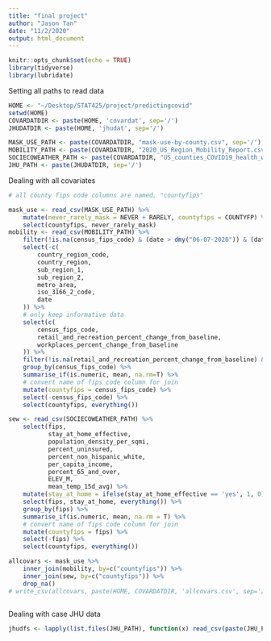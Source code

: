 ```yaml
---
title: "final project"
author: "Jason Tan"
date: "11/2/2020"
output: html_document
---
```


```r
knitr::opts_chunk$set(echo = TRUE)
library(tidyverse)
library(lubridate)
```

Setting all paths to read data

```r
HOME <- "~/Desktop/STAT425/project/predictingcovid"
setwd(HOME)
COVARDATDIR <- paste(HOME, 'covardat', sep='/')
JHUDATDIR <- paste(HOME, 'jhudat', sep='/')

MASK_USE_PATH <- paste(COVARDATDIR, "mask-use-by-county.csv", sep='/')
MOBILITY_PATH <- paste(COVARDATDIR, "2020_US_Region_Mobility_Report.csv", sep='/')
SOCIECOWEATHER_PATH <- paste(COVARDATDIR, "US_counties_COVID19_health_weather_data_julyonly.csv", sep='/') # already filtered for july 15-26
JHU_PATH <- paste(JHUDATDIR, sep='/')
```

Dealing with all covariates

```r
# all county fips code columns are named, "countyfips"

mask_use <- read_csv(MASK_USE_PATH) %>% 
    mutate(never_rarely_mask = NEVER + RARELY, countyfips = COUNTYFP) %>%  # also converted name of fips code column for join
    select(countyfips, never_rarely_mask)
mobility <- read_csv(MOBILITY_PATH) %>% 
    filter(!is.na(census_fips_code) & (date > dmy("06-07-2020")) & (date < dmy("20-07-2020"))) %>% 
    select(-c(
        country_region_code,
        country_region,
        sub_region_1,
        sub_region_2,
        metro_area,
        iso_3166_2_code,
        date
    )) %>% 
    # only keep informative data
    select(c(
        census_fips_code,
        retail_and_recreation_percent_change_from_baseline,
        workplaces_percent_change_from_baseline
    )) %>% 
    filter(!is.na(retail_and_recreation_percent_change_from_baseline) & !is.na(workplaces_percent_change_from_baseline)) %>%  # can modify which mobility indicators to use later
    group_by(census_fips_code) %>% 
    summarise_if(is.numeric, mean, na.rm=T) %>% 
    # convert name of fips code column for join
    mutate(countyfips = census_fips_code) %>% 
    select(-census_fips_code) %>% 
    select(countyfips, everything())

sew <- read_csv(SOCIECOWEATHER_PATH) %>% 
    select(fips, 
           stay_at_home_effective,
           population_density_per_sqmi,
           percent_uninsured,
           percent_non_hispanic_white,
           per_capita_income,
           percent_65_and_over,
           ELEV_M,
           mean_temp_15d_avg) %>% 
    mutate(stay_at_home = ifelse(stay_at_home_effective == 'yes', 1, 0)) %>% 
    select(fips, stay_at_home, everything()) %>% 
    group_by(fips) %>% 
    summarise_if(is.numeric, mean, na.rm = T) %>% 
    # convert name of fips code column for join
    mutate(countyfips = fips) %>% 
    select(-fips) %>% 
    select(countyfips, everything())

allcovars <- mask_use %>% 
    inner_join(mobility, by=c("countyfips")) %>% 
    inner_join(sew, by=c("countyfips")) %>% 
    drop_na()
# write_csv(allcovars, paste(HOME, COVARDATDIR, 'allcovars.csv', sep='/'))
    
```

Dealing with case JHU data

```r
jhudfs <- lapply(list.files(JHU_PATH), function(x) read_csv(paste(JHU_PATH, x, sep='/')))
```

